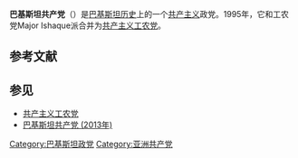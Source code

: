 {{unreferenced|time=2019-03-15T21:00:37+00:00}}
{{Infobox political party
|name               = 巴基斯坦共产党
|native_name        = کمیونسٹ پارٹی آف پاکستان 
|logo               = 
|colorcode          = #FF0000
|secretary_general  = 
|founder            = Sajjad Zaheer
|founded            = {{Start date|1948|03|06}}
|dissolution  =1995年
|split              = [[印度共产党|印度共产党]] 
|merged =             [[共产主义工农党|共产主义工农党]]
|headquarters       = 
|newspaper          = Surkh Purcham
|ideology           = [[共产主义|共产主义]]<br>[[马克思列宁主义|马克思列宁主义]] 
|international      =
|colors             = [[红色|红色]]
|country            = 巴基斯坦
|position=[[左翼|左翼]]至[[极左翼|极左翼]]}}
{{共产党}}

'''巴基斯坦共产党'''（{{lang-ur|کمیونسٹ پارٹی آف پاکستان}}）是[[巴基斯坦历史|巴基斯坦历史]]上的一个[[共产主义|共产主义]]政党。1995年，它和工农党Major Ishaque派合并为[[共产主义工农党|共产主义工农党]]。

== 参考文献 ==
{{Reflist}}

== 参见 ==
{{Portal box|共产主义|巴基斯坦|政党}}
* [[共产主义工农党|共产主义工农党]]
* [[巴基斯坦共产党_(2013年)|巴基斯坦共产党 (2013年)]]

[[Category:巴基斯坦政党|Category:巴基斯坦政党]]
[[Category:亚洲共产党|Category:亚洲共产党]]